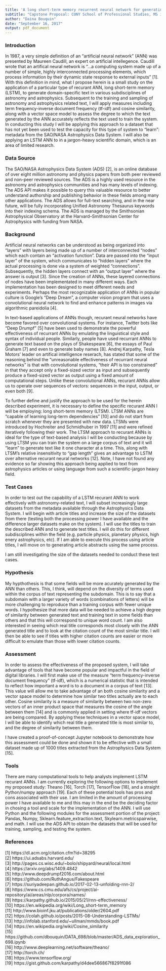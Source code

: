 ```yaml
---
title: 'A long short-term memory recurrent neural network for generating astrophysics-specific language and assessment using tf-idf, cosine similarity, and a vector space model'
subtitle: "Capstone Proposal: CUNY School of Professional Studies, MS in Data Analytics"
author: "Daina Bouquin"
date: "September 16, 2017"
output: pdf_document
---
```


### Introduction   
In 1987, a very simple definition of an "artificial neural network" (ANN) was presented by Maureen Caudill, an expert on artificial intellegence. Caudill wrote that an artifical neural network is "...a computing system made up of a number of simple, highly interconnected processing elements, which process information by their dynamic state response to external inputs" [1]. With this definition in mind, what I propose herein is a small study on the application of a particular type of recurant ANN, long short-term memory (LSTM), to generate domain-specific text in various subdisciplines of astronomy and astrophysics. Subsequent to the training and sampling of astronomy and astrophysics related text, I will apply measures including term frequency-inverse document frequency (tf-idf) and cosine similarity, along with a vector space model to assess the degree to which the text generated by the ANN accurately reflects the text used to train the system. In conducting this study I will be applying this approach to a dataset that has not yet been used to test the capacity for this type of system to "learn": metadata from the SAO/NASA Astrophysics Data System. I will also be applying an LSTM ANN to in a jargon-heavy scientific domain, which is an area of limited research.

### Data Source
The SAO/NASA Astrophysics Data System (ADS) [2], is an online database of over eight million astronomy and physics papers from both peer reviewed and non-peer reviewed sources. The ADS is a highly used resource in the astronomy and astrophysics communities and has many levels of indexing. The ADS API makes it possible to query this valuable resource to better understand authorship and publishing behavior in these fields among many other applications. The ADS allows for full-text searching, and in the near future, will be fully incorporating Unified Astronomy Thesaurus keywords into their indexing schema. The ADS is managed by the Smithsonian Astrophysical Observatory at the Harvard–Smithsonian Center for Astrophysics with funding from NASA.

### Background   
Artificial neural networks can be understood as being organized into "layers" with layers being made up of a number of interconnected "nodes" which each contain an "activation function". Data are passed into the "input layer" of the system, which communicates to "hidden layers" where the actual processing is done via a system of weighted "connections". Subsequently, the hidden layers connect with an "output layer" where the answer is output [3]. Since the creation of ANNs, these layered connections of nodes have been implementated in many different ways. Each implementation has been designed to meet different needs and experiments. Perhaps the most recognizable application of ANNs in popular culture is Google's "Deep Dream", a computer vision program that uses a convolutional neural network to find and enhance patterns in images via algorithmic pareidolia [4]. 

In text-based applications of ANNs though, recurant neural networks have become favored over convolutional systems. For instance, Twitter bots like "Deep Drumpf" [5] have been used to demonstrate the powerful effectiveness of recurrant ANNs by emulating the linguistical style and syntax of individual people. Similarly, people have used recurrant ANNs to generate text based on the plays of Shakespeare [6], the essays of Paul Graham [7] and even to generate baby names [8]. Andrej Karpathy, Tesla Motors' leader on artifical intelligence reserach, has stated that some of the reasoning behind the "unreasonable effectiveness of recurrant neural networks" is that with convolutional systems, "their API is too constrained" in that they accept only a fixed-sized vector as input and subsequently produce a fixed-sized vector as output using a fixed amount of computational steps. Unlike these convolutional ANNs, recurant ANNs allow us to operate over sequences of vectors: sequences in the input, output, or even both [9].

To further define and justify the approach to be used for the herein described experiment, it is necessary to define the specific recurant ANN I will be employing: long short-term memory (LTSM). LTSM ANNs are "capable of learning long-term dependencies" [10] and do not start from scratch whenever they are presented with new data. LTSMs were introduced by Hochreiter and Schmidhuber in 1997 [11] and were refined iteratively following their work. The LTSM approach to recurant ANNs is ideal for the type of text-based analysis I will be conducting because by using LTSM you can train the system on a large corpus of text and it will "learn" to generate text like it one character at a time. This, along with LTSM's relative insensitivity to "gap length" gives an advantage to LSTM over alternative recurant neural networks [12]. Note, I have not found any evidence so far showing this approach being applied to text from astrophysics articles or using language from such a scientific-jargon heavy field.

### Test Cases
In order to test out the capability of a LSTM recurant ANN to work effectively with astronomy-related text, I will subset increasingly large datasets from the metadata available through the Astrophysics Data System. I will begin with article titles and increase the size of the datasets from there (testing both the processing power I have available and the difference larger datasets make on the system). I will use the titles to train the described ANN and to generate test titles. I will do this for different subdisciplines within the field (e.g. particle physics, planetary physics, high enery astrophysics, etc). If I am able to execute this process using article titles, I will move on to generating article abstracts using the same process.
    
I am still investigating the size of the datasets needed to conduct these test cases.

### Hypothesis
My hypthothesis is that some fields will be more acurately generated by the ANN than others. This, I think, will depend on the diversity of terms used within the corpus of text representing the subdomain. This is to say that a subdomain with a larger variety of words (combinations of letters) will be more challenging to reproduce than a training corpus with fewer unique words. I hypothesize that more data will be needed to achieve a high degree of similarity between generated text and training text in some fields than others and that this will correspond to unique word count. I am also interested in seeing which real title corresponds most closely with the ANN generated title and to look at the citation count of the most similar title. I will then be able to see if titles with higher citation counts are easier or more difficult to emulate than those with lower citation counts.

### Assessment
In order to assess the effectiveness of the proposed system, I will take advantage of tools that have become popular and impactful in the field of digital libraries. I will first make use of the measure "term frequency-inverse document frequency" (tf-idf), which is a numerical statistic that is intended to reflect how important a word is to a document in a corpus of text [13]. This value will allow me to take advantage of an both cosine similarity and a vector space model to determine how similar two titles actually are to each other. Cosine similarity is a measure of similarity between two non-zero vectors of an inner product space that measures the cosine of the angle between them [14] and is commonly applied in setting where tf-idf vectors are being compared. By applying these techniques in a vector space model, I will be able to identify which real title a generated title is most similar to, and the degree of similarity between them. 

I have created a proof-of-concept Jupyter notebook to demonstrate how this assessment could be done and shown it to be effective with a small dataset made up of 1000 titles extracted from the Astrophysics Data System [15].

### Tools
There are many computational tools to help analysts implement LSTM recurant ANNs. I am currently exploring the following options to implement my proposed study: Theano [16], Torch [17], TensorFlow [18], and a straight Python/numpy approach [19]. Each of these potential tools has pros and cons associated with their use. I am limited in the amount of processing power I have available to me and this may in the end be the deciding factor in chosing a tool and scale for the implementation of the ANN. I will use Python and the following modules for the assessment portion of the project: Pandas, Numpy, Sklearn.feature_extraction.text, Skylearn.metricspairwise, and math. I will use the ADS API to obtain the datasets that will be used for training, sampling, and testing the system.

### References
[1] https://dl.acm.org/citation.cfm?id=38295   
[2] https://ui.adsabs.harvard.edu/    
[3] http://pages.cs.wisc.edu/~bolo/shipyard/neural/local.html      
[4] https://arxiv.org/abs/1409.4842    
[5] http://www.deepdrumpf2016.com/about.html    
[6] https://github.com/RuthAngus/Fakespeare    
[7] https://suriyadeepan.github.io/2017-02-13-unfolding-rnn-2/    
[8] https://www.cs.cmu.edu/afs/cs/project/ai-repository/ai/areas/nlp/corpora/names/     
[9] https://karpathy.github.io/2015/05/21/rnn-effectiveness/    
[10] https://en.wikipedia.org/wiki/Long_short-term_memory    
[11] http://www.bioinf.jku.at/publications/older/2604.pdf    
[12] https://colah.github.io/posts/2015-08-Understanding-LSTMs/    
[13] http://infolab.stanford.edu/~ullman/mmds/book.pdf     
[14] https://en.wikipedia.org/wiki/Cosine_similarity    
[15] https://github.com/dbouquin/DATA_698/blob/master/ADS_data_exploration_698.ipynb    
[16] http://www.deeplearning.net/software/theano/    
[17] http://torch.ch/    
[18] https://www.tensorflow.org/         
[19] https://gist.github.com/karpathy/d4dee566867f8291f086     